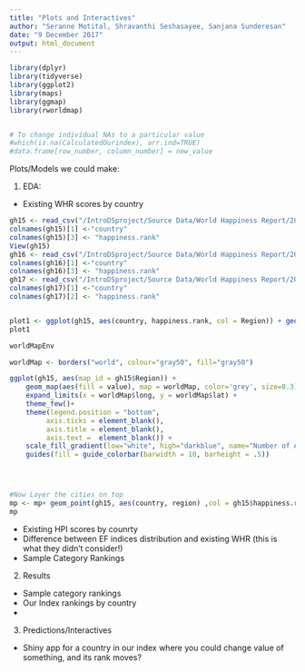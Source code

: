 ```yaml
---
title: "Plots and Interactives"
author: "Seranne Motital, Shravanthi Seshasayee, Sanjana Sunderesan"
date: "9 December 2017"
output: html_document
---
```

```r
library(dplyr)
library(tidyverse)
library(ggplot2)
library(maps)
library(ggmap)
library(rworldmap)



```

```r
# To change individual NAs to a particular value 
#which(is.na(CalculatedOurindex), arr.ind=TRUE)
#data.frame[row_number, column_number] = new_value
```

Plots/Models we could make:

1. EDA:

- Existing WHR scores by country 

```r
gh15 <- read_csv("/IntroDSproject/Source Data/World Happiness Report/2015.csv")
colnames(gh15)[1] <-"country"
colnames(gh15)[3] <- "happiness.rank"
View(gh15)
gh16 <- read_csv("/IntroDSproject/Source Data/World Happiness Report/2016.csv")
colnames(gh16)[1] <-"country"
colnames(gh16)[3] <- "happiness.rank"
gh17 <- read_csv("/IntroDSproject/Source Data/World Happiness Report/2017.csv")
colnames(gh17)[1] <-"country"
colnames(gh17)[2] <- "happiness.rank"


plot1 <- ggplot(gh15, aes(country, happiness.rank, col = Region)) + geom_point() + geom_map(map_id = )
plot1

worldMapEnv

worldMap <- borders("world", colour="gray50", fill="gray50")

ggplot(gh15, aes(map_id = gh15$Region)) + 
    geom_map(aes(fill = value), map = worldMap, color='grey', size=0.3) + 
    expand_limits(x = worldMap$long, y = worldMap$lat) +
    theme_few()+
    theme(legend.position = "bottom",
         axis.ticks = element_blank(), 
         axis.title = element_blank(), 
         axis.text =  element_blank()) +
    scale_fill_gradient(low="white", high="darkblue", name="Number of Affiliates") +
    guides(fill = guide_colorbar(barwidth = 10, barheight = .5))




#Now Layer the cities on top
mp <- mp+ geom_point(gh15, aes(country, region) ,col = gh15$happiness.rank, size=3) 
mp


```


- Existing HPI scores by counrty 
- Difference between EF indices distribution and existing WHR (this is what they didn't consider!)
- Sample Category Rankings 

2. Results

- Sample category rankings 
- Our Index rankings by country 
- 


3. Predictions/Interactives
- Shiny app for a country in our index where you could change value of something, and its rank moves?




```r

```


